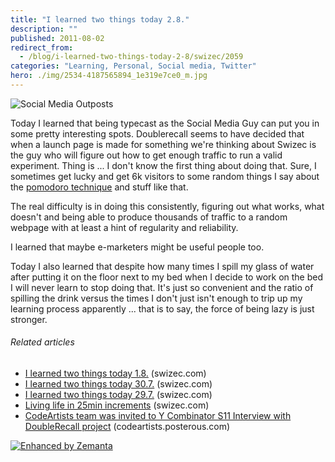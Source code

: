 ```yaml
---
title: "I learned two things today 2.8."
description: ""
published: 2011-08-02
redirect_from:
  - /blog/i-learned-two-things-today-2-8/swizec/2059
categories: "Learning, Personal, Social media, Twitter"
hero: ./img/2534-4187565894_1e319e7ce0_m.jpg
---
```


![Social Media Outposts](./img/2534-4187565894_1e319e7ce0_m.jpg "Social Media Outposts")

Today I learned that being typecast as the Social Media Guy can put you in some pretty interesting spots. Doublerecall seems to have decided that when a launch page is made for something we're thinking about Swizec is the guy who will figure out how to get enough traffic to run a valid experiment. Thing is ... I don't know the first thing about doing that. Sure, I sometimes get lucky and get 6k visitors to some random things I say about the [pomodoro technique](https://swizec.com/blog/living-life-in-25min-increments/ "Living life in 25min increments") and stuff like that.

The real difficulty is in doing this consistently, figuring out what works, what doesn't and being able to produce thousands of traffic to a random webpage with at least a hint of regularity and reliability.

I learned that maybe e-marketers might be useful people too.

Today I also learned that despite how many times I spill my glass of water after putting it on the floor next to my bed when I decide to work on the bed I will never learn to stop doing that. It's just so convenient and the ratio of spilling the drink versus the times I don't just isn't enough to trip up my learning process apparently ... that is to say, the force of being lazy is just stronger.

###### Related articles

- [I learned two things today 1.8.](https://swizec.com/blog/i-learned-two-things-today-18/) (swizec.com)
- [I learned two things today 30.7.](https://swizec.com/blog/i-learned-two-things-today-307/) (swizec.com)
- [I learned two things today 29.7.](https://swizec.com/blog/i-learned-two-things-today-297/) (swizec.com)
- [Living life in 25min increments](https://swizec.com/blog/living-life-in-25min-increments/) (swizec.com)
- [CodeArtists team was invited to Y Combinator S11 Interview with DoubleRecall project](http://codeartists.posterous.com/codeartists-team-was-invited-to-y-combinator) (codeartists.posterous.com)

[![Enhanced by Zemanta](https://img.zemanta.com/zemified_e.png?x-id=cc5e9b01-b047-4525-afc9-5e13d304886b)](http://www.zemanta.com/ "Enhanced by Zemanta")
